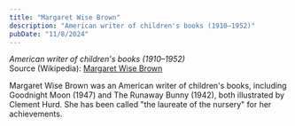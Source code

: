 ```yaml
---
title: "Margaret Wise Brown"
description: "American writer of children's books (1910–1952)"
pubDate: "11/8/2024"
---
```


*American writer of children's books (1910–1952)*  
Source (Wikipedia): [Margaret Wise Brown][1]

Margaret Wise Brown was an American writer of children's books, including Goodnight Moon (1947) and The Runaway Bunny (1942), both illustrated by Clement Hurd. She has been called "the laureate of the nursery" for her achievements.

[1]: https://en.wikipedia.org/wiki/Margaret_Wise_Brown
